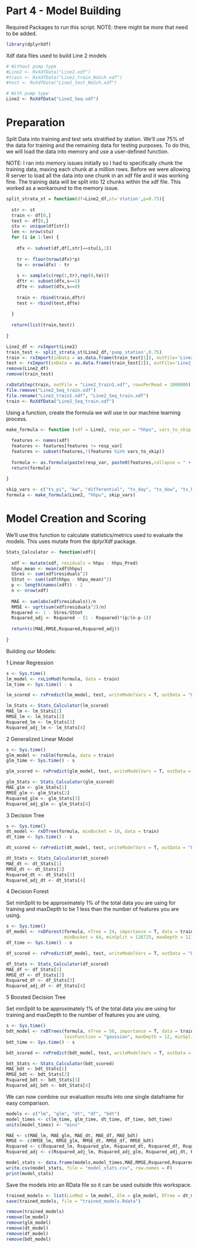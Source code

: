 # Part 4 - Model Building

Required Packages to run this script. NOTE: there might be more that need to be added.

```r

library(dplyrXdf)

```

Xdf data files used to build Line 2 models

```r

# Without pump type
#Line2 <- RxXdfData("Line2.xdf")
#train <- RxXdfData("Line2_train_NoSch.xdf")
#test <- RxXdfData("Line2_test_NoSch.xdf")

# With pump typw
Line2 <- RxXdfData("Line2_Seq.xdf")

```

# Preparation

Split Data into training and test sets stratified by station. We'll use 75% of the data for training and the remaining data for testing purposes. To do this, we will load the data into memory and use a user-defined function.

NOTE: I ran into memory issues initially so I had to specifically chunk the training data, maxing each chunk at a million rows. Before we were allowing R server to load all the data into one chunk in an xdf file and it was working fine. The training data will be split into 12 chunks within the xdf file. This worked as a workaround to the memory issue.

```r

split_strata_st = function(df=Line2_df,st='station',p=0.75){
  
  str <- st
  train <- df[0,]
  test <- df[0,]
  stu <- unique(df[str])
  len <- nrow(stu)
  for (i in 1:len) {
    
    dfx <- subset(df,df[,str]==stu[i,1])
    
    tr <- floor(nrow(dfx)*p)
    te <- nrow(dfx) - tr
    
    s <- sample(c(rep(1,tr),rep(0,te)))
    dftr <- subset(dfx,s==1)
    dfte <- subset(dfx,s==0)
    
    train <- rbind(train,dftr)
    test <- rbind(test,dfte)
    
  }
  
  return(list(train,test))
  
}

Line2_df <- rxImport(Line2)
train_test <- split_strata_st(Line2_df,'pump_station',0.75)
train <- rxImport(inData = as.data.frame(train_test[1]), outFile='Line2_Seq_train.xdf', stringsAsFactors = T, overwrite=T)
test <- rxImport(inData = as.data.frame(train_test[2]), outFile='Line2_Seq_test.xdf', stringsAsFactors = T, overwrite=T)
remove(Line2_df)
remove(train_test)

rxDataStep(train, outFile = "Line2_train1.xdf", rowsPerRead = 1000000)
file.remove("Line2_Seq_train.xdf")
file.rename("Line2_train1.xdf", "Line2_Seq_train.xdf")
train <- RxXdfData("Line2_Seq_train.xdf")

```

Using a function, create the formula we will use in our machine learning process.

```r

make_formula <- function (xdf = Line2, resp_var = "hhpu", vars_to_skip = c()) {
  
  features <- names(xdf)
  features <- features[features != resp_var]
  features <- subset(features,!(features %in% vars_to_skip))
  
  formula <- as.formula(paste(resp_var, paste0(features,collapse = " + "), sep = " ~ "))
  return(formula)
  
}

skip_vars <- c("ts_pi", "kw", "differential", "ts_day", "ts_dow", "ts_hour", "pump_total", "Sequence", "Line", "Kilometers")
formula <- make_formula(Line2, "hhpu", skip_vars)

```

# Model Creation and Scoring

We'll use this function to calculate statistics/metrics used to evaluate the models. This uses mutate from the dplyrXdf package.

```r

Stats_Calculator <- function(xdf){
  
  xdf <- mutate(xdf, residuals = hhpu - hhpu_Pred)
  hhpu_mean <- mean(xdf$hhpu)
  SSres <- sum(xdf$residuals^2)
  SStot <- sum((xdf$hhpu - hhpu_mean)^2)
  p <- length(names(xdf)) - 2
  n <- nrow(xdf)
  
  MAE <- sum(abs(xdf$residuals))/n
  RMSE <- sqrt(sum(xdf$residuals^2)/n)
  Rsquared <- 1 - SSres/SStot
  Rsquared_adj <- Rsquared - (1 - Rsquared)*(p/(n-p-1))
  
  return(c(MAE,RMSE,Rsquared,Rsquared_adj))
  
}

```

Building our Models:

1 Linear Regression

```r

s <- Sys.time()
lm_model <- rxLinMod(formula, data = train)
lm_time <- Sys.time() - s

lm_scored <- rxPredict(lm_model, test, writeModelVars = T, outData = "Line2_lm_scored_adj.xdf", overwrite = T)

lm_Stats <- Stats_Calculator(lm_scored)
MAE_lm <- lm_Stats[1]
RMSE_lm <- lm_Stats[2]
Rsquared_lm <- lm_Stats[3]
Rsquared_adj_lm <- lm_Stats[4]

```

2 Generalized Linear Model

```r

s <- Sys.time()
glm_model <- rxGlm(formula, data = train)
glm_time <- Sys.time() - s

glm_scored <- rxPredict(glm_model, test, writeModelVars = T, outData = "Line2_glm_scored_adj.xdf", overwrite = T)

glm_Stats <- Stats_Calculator(glm_scored)
MAE_glm <- glm_Stats[1]
RMSE_glm <- glm_Stats[2]
Rsquared_glm <- glm_Stats[3]
Rsquared_adj_glm <- glm_Stats[4]

```

3 Decision Tree

```r

s <- Sys.time()
dt_model <- rxDTree(formula, minBucket = 10, data = train)
dt_time <- Sys.time() - s

dt_scored <- rxPredict(dt_model, test, writeModelVars = T, outData = "Line2_dt_scored_adj.xdf", overwrite = T)

dt_Stats <- Stats_Calculator(dt_scored)
MAE_dt <- dt_Stats[1]
RMSE_dt <- dt_Stats[2]
Rsquared_dt <- dt_Stats[3]
Rsquared_adj_dt <- dt_Stats[4]

```

4 Decision Forest

Set minSplit to be approximately 1% of the total data you are using for training and maxDepth to be 1 less than the number of features you are using.

```r

s <- Sys.time()
df_model <- rxDForest(formula, nTree = 24, importance = T, data = train, reportProgress = 0,
                      minBucket = 64, minSplit = 126725, maxDepth = 11)
df_time <- Sys.time() - s

df_scored <- rxPredict(df_model, test, writeModelVars = T, outData = "Line2_df_scored.xdf", overwrite = T)

df_Stats <- Stats_Calculator(df_scored)
MAE_df <- df_Stats[1]
RMSE_df <- df_Stats[2]
Rsquared_df <- df_Stats[3]
Rsquared_adj_df <- df_Stats[4]

```

5 Boosted Decision Tree

Set minSplit to be approximately 1% of the total data you are using for training and maxDepth to the number of features you are using.

```r

s <- Sys.time()
bdt_model <- rxBTrees(formula, nTree = 50, importance = T, data = train, reportProgress = 0,
                      lossFunction = "gaussian", maxDepth = 12, minSplit = 126725)
bdt_time <- Sys.time() - s

bdt_scored <- rxPredict(bdt_model, test, writeModelVars = T, outData = "Line2_bdt_scored.xdf", overwrite = T)

bdt_Stats <- Stats_Calculator(bdt_scored)
MAE_bdt <- bdt_Stats[1]
RMSE_bdt <- bdt_Stats[2]
Rsquared_bdt <- bdt_Stats[3]
Rsquared_adj_bdt <- bdt_Stats[4]

```

We can now combine our evaluation results into one single dataframe for easy comparison.

```r

models <- c("lm", "glm", "dt", "df", "bdt")
model_times <- c(lm_time, glm_time, dt_time, df_time, bdt_time)
units(model_times) <- "mins"

MAE <- c(MAE_lm, MAE_glm, MAE_dt, MAE_df, MAE_bdt)
RMSE <- c(RMSE_lm, RMSE_glm, RMSE_dt, RMSE_df, RMSE_bdt)
Rsquared <- c(Rsquared_lm, Rsquared_glm, Rsquared_dt, Rsquared_df, Rsquared_bdt)
Rsquared_adj <- c(Rsquared_adj_lm, Rsquared_adj_glm, Rsquared_adj_dt, Rsquared_adj_df, Rsquared_adj_bdt)

model_stats <- data.frame(models,model_times,MAE,RMSE,Rsquared,Rsquared_adj)
write.csv(model_stats, file = "model_stats.csv", row.names = F)
print(model_stats)

```

Save the models into an RData file so it can be used outside this workspace.

```r

trained_models <- list(LinMod = lm_model, Glm = glm_model, DTree = dt_model, DForest = df_model, BTree = bdt_model)
save(trained_models, file = "trained_models.Rdata")

remove(trained_models)
remove(lm_model)
remove(glm_model)
remove(dt_model)
remove(df_model)
remove(bdt_model)

```